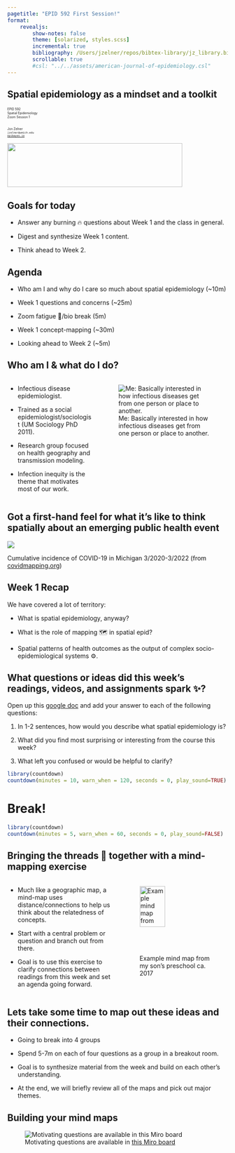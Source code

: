 ```yaml
---
pagetitle: "EPID 592 First Session!"
format: 
    revealjs:
        show-notes: false
        theme: [solarized, styles.scss]
        incremental: true
        bibliography: /Users/jzelner/repos/bibtex-library/jz_library.bib
        scrollable: true
        #csl: "../../assets/american-journal-of-epidemiology.csl"
---
```


## Spatial epidemiology as a mindset and a toolkit

<div class="paddeddiv">
  <p style="font-size:0.5em; text-align: left;">
    EPID 592  
    Spatial Epidemiology  
    Zoom Session 1  
      <br><br>
      Jon Zelner  
      `jzelner@umich.edu`  
      [`epibayes.io`](https://epibayes.io)
    </p>
</div>

![](../images/epid_logo.png){.absolute bottom=0 right=50 width="400" height="100"}


## Goals for today

- Answer any <span class="alert">burning</span> 🔥 questions about Week 1 and the class in general.

- <span class="alert">Digest</span> and <span class="alert">synthesize</span> Week 1 content.

- Think ahead to Week 2.

## Agenda 

- Who am I and why do I care so much about spatial epidemiology (~10m)

- Week 1 questions and concerns (~25m)

- Zoom fatigue 🥱/bio break (5m)

- Week 1 concept-mapping (~30m)

- Looking ahead to Week 2 (~5m)

## Who am I & what do I do?

:::{.columns}
:::{.column width=40%}

- Infectious disease epidemiologist.

- Trained as a social epidemiologist/sociologist (UM Sociology PhD 2011).

- Research group focused on health geography and transmission modeling.

- Infection <span class="alert">inequity</span> is the theme that motivates most of our work.


:::
:::{.column width=60%}
![Me: Basically interested in how infectious diseases get from one person or place to another.](../images/zelner_headshot.jpg)
:::
:::

## Got a first-hand feel for what it's like to think spatially about an emerging public health event {.imgslide}

<img src="../images/covidmapping_april_2022.png">

Cumulative incidence of COVID-19 in Michigan 3/2020-3/2022 (from [covidmapping.org](https://www.covidmapping.org))

## <span class="alert">Week 1</span> Recap 

We have covered a lot of territory:

- What is <span class="alert">spatial epidemiology</span>, anyway? 

- What is the role of <span class="alert">mapping</span> 🗺️ in spatial epid?

- Spatial patterns of health outcomes as the output of complex socio-epidemiological <span class="alert">systems</span> ⚙️.

## What questions or ideas did this week's readings, videos, and assignments spark ✨?

Open up this [google doc](https://docs.google.com/document/d/1tRzmusTtqK51G5I2jHhDeFpT_Kh54Vw5nLwfaXrOFhY/edit?usp=sharing) and add your answer to each of the following questions:

1. In 1-2 sentences, how would you describe what <span class="alert">spatial epidemiology</span> is?

2. What did you find most surprising or interesting from the course this week?

3. What left you confused or would be helpful to <span class="alert">clarify</span>?

```r
library(countdown)
countdown(minutes = 10, warn_when = 120, seconds = 0, play_sound=TRUE)
```

# Break!

```r
library(countdown)
countdown(minutes = 5, warn_when = 60, seconds = 0, play_sound=FALSE)
```

## Bringing the threads 🧶 together with a mind-mapping exercise

:::{.columns}
:::{.column width=50%}
- Much like a geographic map, a mind-map uses distance/connections to help us think about the relatedness of concepts.

- Start with a central problem or question and branch out from there.

- Goal is to use this exercise to clarify connections between readings from this week and set an agenda going forward.
:::
:::{.column width=50%}
   ![Example mind map from my son's preschool ca. 2017](../images/mind_map_example.png){width=60%}

:::
:::
## Lets take some time to <span class="alert">map out</span> these ideas and their connections.

- Going to break into 4 groups

- Spend 5-7m on each of four questions as a group in a breakout room.

- Goal is to <span class="alert">synthesize</span> material from the week and build on each other's understanding.

- At the end, we will briefly review all of the maps and pick out <span class="alert">major themes</span>.

## Building your mind maps

   ![Motivating questions are available in [this Miro board](https://miro.com/app/board/uXjVPKV4LZA=/?share_link_id=51250319196)](../images/20221025131943.png)  


